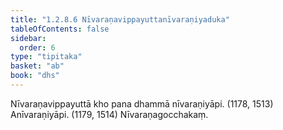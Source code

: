 ```yaml
---
title: "1.2.8.6 Nīvaraṇavippayuttanīvaraṇiyaduka"
tableOfContents: false
sidebar:
  order: 6
type: "tipitaka"
basket: "ab"
book: "dhs"
---
```



<DynamicBreadcrumb />

<Division number="71" book="dhs">

<Paragraph number="172" book="dhs">
Nīvaraṇavippayuttā kho pana dhammā nīvaraṇiyāpi. (<Emphasis>1178, 1513</Emphasis>)
</Paragraph>

<Paragraph number="173" book="dhs">
Anīvaraṇiyāpi. (<Emphasis>1179, 1514</Emphasis>)

</Paragraph>
</Division>

<Paragraph number="174" type="center" book="dhs">
Nīvaraṇagocchakaṃ.
</Paragraph>